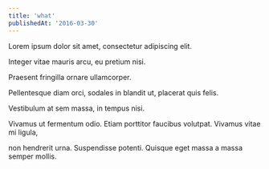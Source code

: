 ```yaml
---
title: 'what'
publishedAt: '2016-03-30'
---
```


Lorem ipsum dolor sit amet, consectetur adipiscing elit. 

Integer vitae mauris arcu, eu pretium nisi. 

Praesent fringilla ornare ullamcorper. 

Pellentesque diam orci, sodales in blandit ut, placerat quis felis. 

Vestibulum at sem massa, in tempus nisi. 

Vivamus ut fermentum odio. Etiam porttitor faucibus volutpat. Vivamus vitae mi ligula, 

non hendrerit urna. Suspendisse potenti. Quisque eget massa a massa semper mollis.